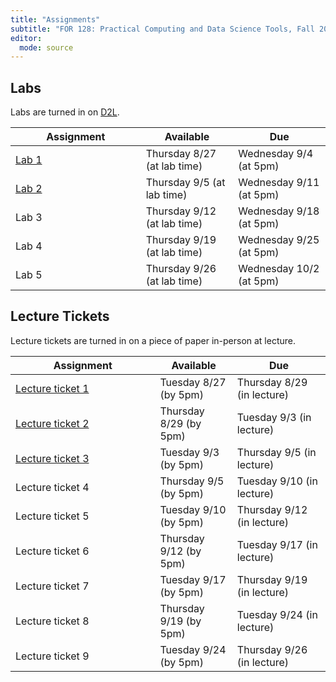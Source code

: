 ```yaml
---
title: "Assignments"
subtitle: "FOR 128: Practical Computing and Data Science Tools, Fall 2024"
editor: 
  mode: source
---
```


## Labs

Labs are turned in on [D2L](https://d2l.msu.edu).

| Assignment               | Available                   | Due                     |
|------------------------------|---------------------|---------------------|
| [Lab 1](labs/lab_01.qmd) | Thursday 8/27 (at lab time) | Wednesday 9/4 (at 5pm)  |
| [Lab 2](labs/lab_02.qmd) | Thursday 9/5 (at lab time)  | Wednesday 9/11 (at 5pm) |
| Lab 3                    | Thursday 9/12 (at lab time)  | Wednesday 9/18 (at 5pm) |
| Lab 4                    | Thursday 9/19 (at lab time)  | Wednesday 9/25 (at 5pm) |
| Lab 5                    | Thursday 9/26 (at lab time)  | Wednesday 10/2 (at 5pm) |


## Lecture Tickets

Lecture tickets are turned in on a piece of paper in-person at lecture.

| Assignment                                | Available             | Due                        |
|-------------------------------------------|-----------------------|----------------------------|
| [Lecture ticket 1](tickets/ticket_01.qmd) | Tuesday 8/27 (by 5pm) | Thursday 8/29 (in lecture) |
| [Lecture ticket 2](tickets/ticket_02.qmd) | Thursday 8/29 (by 5pm)| Tuesday 9/3 (in lecture)   |
| [Lecture ticket 3](tickets/ticket_03.qmd) | Tuesday  9/3 (by 5pm) | Thursday 9/5 (in lecture)  |
| Lecture ticket 4 | Thursday  9/5 (by 5pm) | Tuesday 9/10 (in lecture)  |
| Lecture ticket 5 | Tuesday  9/10 (by 5pm) | Thursday 9/12 (in lecture)  |
| Lecture ticket 6 | Thursday  9/12 (by 5pm) | Tuesday 9/17 (in lecture)  |
| Lecture ticket 7 | Tuesday  9/17 (by 5pm) | Thursday 9/19 (in lecture)  |
| Lecture ticket 8 | Thursday  9/19 (by 5pm) | Tuesday 9/24 (in lecture)  |
| Lecture ticket 9 | Tuesday  9/24 (by 5pm) | Thursday 9/26 (in lecture)  |


